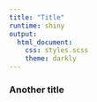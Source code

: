 ```yaml
---
title: "Title"
runtime: shiny
output:
  html_document:
    css: styles.scss
    theme: darkly
---
```


### Another title
